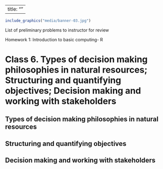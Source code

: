 
---
title: ""
---

<!--
library(knitr)
rmarkdown::render_site("Class-05.Rmd")# build website

# rmarkdown::render_site()# build webpage
# COPY FILES TO DOCS FOR GITHUB.IO
system(paste("xcopy", 
    '"C:/Users/mcolvin/Documents/Teaching/WFA8433-Natural-Resource-Decision-Making/Course-Materials/_site"', 
    '"C:/Users/mcolvin/Documents/Teaching/WFA8433-Natural-Resource-Decision-Making//Docs"',
    "/E /C /H /R /K /O /Y")) 
  q(save="no") 
-->



```r
include_graphics("media/banner-03.jpg")
```
List of preliminary problems to instructor for review

Homework 1:  Introduction to basic computing- R


# Class 6. Types of decision making philosophies in natural resources; Structuring and quantifying objectives; Decision making and working with stakeholders

## Types of decision making philosophies in natural resources


## Structuring and quantifying objectives

## Decision making and working with stakeholders